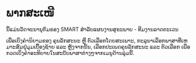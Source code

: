 # ພາກສະເໜີ {.unnumbered}

ນີ້ແມ່ນວັດຈະນານຸກົມຂອງ SMART ສໍາລັບແຜນງານສຸຂະພາບ - ທີມງານລາດຕະເວນ

ເພື່ອເບິ່ງຄໍານິຍາມຂອງ ຄຸນລັກສະນະ ຫຼື ຕົວເລືອກໂດຍສະເພາະ, ກະລຸນາເລືອກພາສາທີ່ເຫມາະສົມຢູ່ມຸມເບື້ອງຊ້າຍ ແລະ ຫຼັງຈາກນັ້ນ, ເລືອກປະເພດຄຸນລັກສະນະ ແລະ ຕົວເລືອກ ເພື່ອກວດເບິ່ງຄໍາອະທິບາຍໃນສະບັບພາສາຕ່າງໆຈາກເມນູດ້ານລຸ່ມນີ້.
